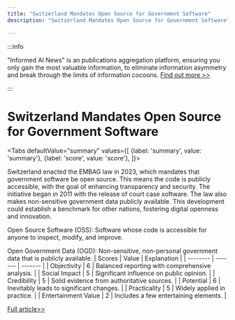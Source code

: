 ```yaml
---
title: "Switzerland Mandates Open Source for Government Software"
description: "Switzerland Mandates Open Source for Government Software"

---
```



:::info

"Informed AI News" is an publications aggregation platform, ensuring you only gain the most valuable information, to eliminate information asymmetry and break through the limits of information cocoons.  [Find out more >>](/)

:::

# Switzerland Mandates Open Source for Government Software


<Tabs
	defaultValue="summary"
	values={[
	{label: 'summary', value: 'summary'},
	{label: 'score', value: 'score'},
]}>
<TabItem value="summary">


Switzerland enacted the EMBAG law in 2023, which mandates that government software be open source. This means the code is publicly accessible, with the goal of enhancing transparency and security. The initiative began in 2011 with the release of court case software. The law also makes non-sensitive government data publicly available. This development could establish a benchmark for other nations, fostering digital openness and innovation.

Open Source Software (OSS): Software whose code is accessible for anyone to inspect, modify, and improve.

Open Government Data (OGD): Non-sensitive, non-personal government data that is publicly available.
</TabItem>
<TabItem value="score">
	| Scores     | Value   | Explanation |
	| -------- | ------- | ------- |
	| Objectivity  | 6    | Balanced reporting with comprehensive analysis.    |
	| Social Impact | 5     | Significant influence on public opinion.    |
	| Credibility    | 5    | Solid evidence from authoritative sources.    |
	| Potential    | 6    | Inevitably leads to significant changes.    |
	| Practicality    | 5    | Widely applied in practice.    |
	| Entertainment Value    | 2    | Includes a few entertaining elements.    |
</TabItem>
</Tabs>

[Full article>>](https://news.slashdot.org/story/24/07/23/2025220/switzerland-now-requires-all-government-software-to-be-open-source?utm_source=rss1.0mainlinkanon&utm_medium=feed)
